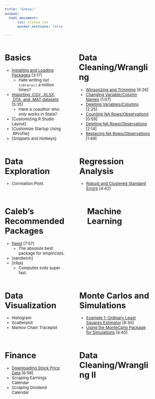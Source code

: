 ```yaml
---
title: "&nbsp;"
output: 
  html_document:
      css: styles.css
      anchor_sections: false

---
```

<style type="text/css">
.main-container {
  max-width: 1800px;
  margin-left: auto;
  margin-right: auto;
}
</style>

<!-- Global site tag (gtag.js) - Google Analytics -->
<script async src="https://www.googletagmanager.com/gtag/js?id=UA-165847699-1"></script>
<script>
  window.dataLayer = window.dataLayer || [];
  function gtag(){dataLayer.push(arguments);}
  gtag('js', new Date());

  gtag('config', 'UA-165847699-1');
</script>


<link rel="stylesheet" href="styles.css" type="text/css">

<style type="text/css">
  body{
  font-size: 10pt;
}
</style>

<style>
html{
    width:100%;
    height:100%;
}
body{
    width:100%;
    height:100%;
}
</style>


:::::: {.columns}
::: {.column width="40%" data-latex="{0.48\textwidth}"}
# Basics

  - [Installing and Loading Packages](https://www.youtube.com/watch?v=AhTA-jwPJjo) [3:17]
    + Hate writing out `library()` a million times?
  - [Importing .CSV, .XLSX, .DTA, and .MAT datasets](https://www.youtube.com/watch?v=c91yQG0L1q0) [5:35]
    + Have a coauthor who *only* works in Stata? 
  - [Customizing R Studio Layout]
  - [Customize Startup Using .RProfile]
  - [Snippets and Hotkeys]
:::
::: {.column width="0%" data-latex="{0.01\textwidth}"}
\ 
<!-- an empty Div (with a white space), serving as
a column separator -->
:::
:::::: {.column width="48%" data-latex="{0.48\textwidth}"}

# Data Cleaning/Wrangling

  - [Winsorizing and Trimming](https://www.youtube.com/watch?v=A9j_gdkdmwY) [6:26]
  - [Changing Variable/Column Names](https://www.youtube.com/watch?v=b919dCEyeuw) [1:07]
  - [Deleting Variables/Columns](https://www.youtube.com/watch?v=1TZQvYGnTkY) [2:25]
  - [Counting NA Rows/Observations](https://www.youtube.com/watch?v=3isChjlemC4) [0:59]
  - [Deleting NA Rows/Observations](https://www.youtube.com/watch?v=PRw79bzhnZM) [2:14]
  - [Replacing NA Rows/Observations](https://www.youtube.com/watch?v=9EDsJhvqsQk) [1:49]
:::
::::::

<!-- Second set of columns begins here  -->

:::::: {.columns}
::: {.column width="40%" data-latex="{0.48\textwidth}"}

  
# Data Exploration

  - Correlation Plots
  
:::
::: {.column width="1%" data-latex="{0.04\textwidth}"}
\ 
<!-- an empty Div (with a white space), serving as
a column separator -->
:::
:::::: {.column width="48%" data-latex="{0.48\textwidth}"}

# Regression Analysis 

  - [Robust and Clustered Standard Errors](https://www.youtube.com/watch?v=wTMKTpXKgOE) [4:42]
:::
::::::

<!-- Second set of columns begins here  -->

:::::: {.columns}
::: {.column width="40%" data-latex="{0.48\textwidth}"}

  
# Caleb's Recommended Packages

  - [fixest](https://www.youtube.com/watch?v=6r8FzYmfsjk) [7:57]
    + The absolute best package for empiricists. 
  - [sandwich]
  - [irlba]
    + Computes svds super fast.  
  
:::
::: {.column width="1%" data-latex="{0.04\textwidth}"}
\ 
<!-- an empty Div (with a white space), serving as
a column separator -->
:::
:::::: {.column width="40%" data-latex="{0.48\textwidth}"}

# Machine Learning 

:::
::::::


<!-- Third set of columns begins here  -->

:::::: {.columns}
::: {.column width="40%" data-latex="{0.48\textwidth}"}

  
# Data Visualization

  - Histogram
  - Scatterplot
  - Markov Chain Traceplot
  
:::
::: {.column width="1%" data-latex="{0.04\textwidth}"}
\ 
<!-- an empty Div (with a white space), serving as
a column separator -->
:::
:::::: {.column width="48%" data-latex="{0.48\textwidth}"}

# Monte Carlos and Simulations

  - [Example 1: Ordinary Least Squares Estimator](https://www.youtube.com/watch?v=JXbB00gUbH8) [8:30]
  - [Using the MonteCarlo Package for Simulations](https://www.youtube.com/watch?v=xxqi6BOo8jo) [6:45]


:::
::::::

<!-- Fourth set of columns begins here  -->

:::::: {.columns}
::: {.column width="40%" data-latex="{0.48\textwidth}"}

  
# Finance

  - [Downloading Stock Price Data](https://www.youtube.com/watch?v=CD-Bk1YAYXk) [6:58]
  - Scraping Earnings Calendar
  - Scraping Dividend Calendar
  
:::
::: {.column width="1%" data-latex="{0.04\textwidth}"}
\ 
<!-- an empty Div (with a white space), serving as
a column separator -->
:::
:::::: {.column width="48%" data-latex="{0.48\textwidth}"}

# Data Cleaning/Wrangling II


:::
::::::

